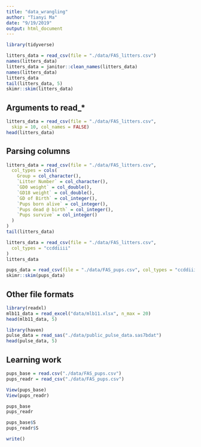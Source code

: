 ```yaml
---
title: "data_wrangling"
author: "Tianyi Ma"
date: "9/19/2019"
output: html_document
---
```


```r
library(tidyverse)
```


```r
litters_data = read_csv(file = "./data/FAS_litters.csv")
names(litters_data)
litters_data = janitor::clean_names(litters_data)
names(litters_data)
litters_data
tail(litters_data, 5)
skimr::skim(litters_data)

```

## Arguments to read_*
```r
litters_data = read_csv(file = "./data/FAS_litters.csv",
  skip = 10, col_names = FALSE)
head(litters_data)

```

## Parsing columns

```r
litters_data = read_csv(file = "./data/FAS_litters.csv",
  col_types = cols(
    Group = col_character(),
    `Litter Number` = col_character(),
    `GD0 weight` = col_double(),
    `GD18 weight` = col_double(),
    `GD of Birth` = col_integer(),
    `Pups born alive` = col_integer(),
    `Pups dead @ birth` = col_integer(),
    `Pups survive` = col_integer()
  )
)
tail(litters_data)
```

```r
litters_data = read_csv(file = "./data/FAS_litters.csv",
  col_types = "ccddiiii"
)
litters_data
```
```r
pups_data = read_csv(file = "./data/FAS_pups.csv", col_types = "ccddiiii")
skimr::skim(pups_data)
```
## Other file formats
```r
library(readxl)
mlb11_data = read_excel("data/mlb11.xlsx", n_max = 20)
head(mlb11_data, 5)
```
```r
library(haven)
pulse_data = read_sas("./data/public_pulse_data.sas7bdat")
head(pulse_data, 5)
```

## Learning work
```r
pups_base = read.csv("./data/FAS_pups.csv")
pups_readr = read_csv("./data/FAS_pups.csv")

View(pups_base)
View(pups_readr)

pups_base
pups_readr

pups_base$S
pups_readr$S
```
```r
write()
```


